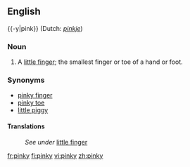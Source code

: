 {{wikipedia|dab=pinky}}
==English==
{{-y|pink}} (Dutch: ''[[pinkje]]'')

===Noun===
{{en-noun|pinkies}}

# A [[little finger]]; the smallest finger or toe of a hand or foot.

===Synonyms===
*[[pinky finger]]
*[[pinky toe]]
*[[little piggy]]

====Translations====
{{rfc-level|Translations at L4+ not in L3 POS section (AutoFormat would have corrected level of Synonyms)}}
:''See under'' [[little finger]]

[[fr:pinky]]
[[fi:pinky]]
[[vi:pinky]]
[[zh:pinky]]
